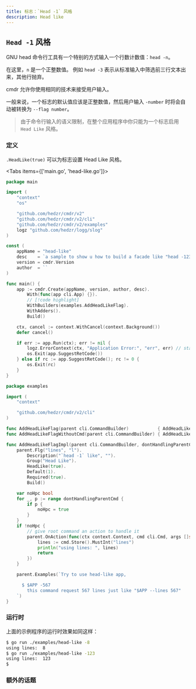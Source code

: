 ```yaml
---
title: 标志：`Head -1` 风格
description: Head like
---
```


## `Head -1` 风格

GNU head 命令行工具有一个特别的方式输入一个行数计数值：`head -n`。

在这里，`n` 是一个正整数值。
例如 `head -3` 表示从标准输入中筛选前三行文本出来，其他行抛弃。

cmdr 允许你使用相同的技术来接受用户输入。

一般来说，一个标志的默认值应该是正整数值，然后用户输入 `-number` 时将会自动被转换为 `--flag number`。

> 由于命令行输入的语义限制，在整个应用程序中你只能为一个标志启用 `Head Like` 风格。

### 定义

`.HeadLike(true)` 可以为标志设置 Head Like 风格。

<Tabs items={['main.go', 'head-like.go']}>

<Tab key="main.go">

```go title=main.go
package main

import (
	"context"
	"os"

	"github.com/hedzr/cmdr/v2"
	"github.com/hedzr/cmdr/v2/cli"
	"github.com/hedzr/cmdr/v2/examples"
	logz "github.com/hedzr/logg/slog"
)

const (
	appName = "head-like"
	desc    = `a sample to show u how to build a facade like "head -123".`
	version = cmdr.Version
	author  = ``
)

func main() {
	app := cmdr.Create(appName, version, author, desc).
		With(func(app cli.App) {}).
		// [!code highlight]
		WithBuilders(examples.AddHeadLikeFlag).
		WithAdders().
		Build()

	ctx, cancel := context.WithCancel(context.Background())
	defer cancel()

	if err := app.Run(ctx); err != nil {
		logz.ErrorContext(ctx, "Application Error:", "err", err) // stacktrace if in debug mode/build
		os.Exit(app.SuggestRetCode())
	} else if rc := app.SuggestRetCode(); rc != 0 {
		os.Exit(rc)
	}
}
```

</Tab>

<Tab key="head-like.go">

```go title=head-like.go
package examples

import (
	"context"

	"github.com/hedzr/cmdr/v2/cli"
)

func AddHeadLikeFlag(parent cli.CommandBuilder)           { AddHeadLikeFlagImpl(parent) }
func AddHeadLikeFlagWithoutCmd(parent cli.CommandBuilder) { AddHeadLikeFlagImpl(parent, true) }

func AddHeadLikeFlagImpl(parent cli.CommandBuilder, dontHandlingParentCmd ...bool) { //nolint:revive
	parent.Flg("lines", "l").
		Description("`head -1` like", "").
		Group("Head Like").
		HeadLike(true).
		Default(1).
		Required(true).
		Build()

	var noHpc bool
	for _, p := range dontHandlingParentCmd {
		if p {
			noHpc = true
		}
	}
	if !noHpc {
		// give root command an action to handle it
		parent.OnAction(func(ctx context.Context, cmd cli.Cmd, args []string) (err error) {
			lines := cmd.Store().MustInt("lines")
			println("using lines: ", lines)
			return
		})
	}

	parent.Examples(`Try to use head-like app,

	  $ $APP -567
	    this command request 567 lines just like "$APP --lines 567"
	`)
}
```

</Tab>
</Tabs>

### 运行时

上面的示例程序的运行时效果如同这样：

```bash
$ go run ./examples/head-like -8
using lines:  8
$ go run ./examples/head-like -123
using lines:  123
$
```

### 额外的话题

<Cards>
  <Card title="Required" href="../howto/required-flag" />
  <Card title="Toggle Group" href="../howto/toggle-group-of-flags" />
  <Card title="Head Like" href="../howto/head-like-flag" />
  <Card title="Valid Args" href="../howto/valid-args-flag" />
  <Card title="External Tool" href="../howto/flag-with-external-flag" />
</Cards>
